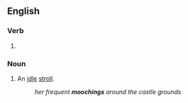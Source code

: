 ==English==

===Verb===
{{head|en|present participle}}

# {{present participle of|mooch|lang=en|nocat=1}}

===Noun===
{{en-noun}}

# An [[idle]] [[stroll]].
#: ''her frequent '''moochings''' around the castle grounds''
